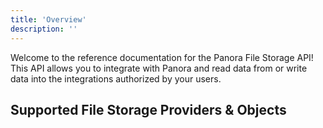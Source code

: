 ```yaml
---
title: 'Overview'
description: ''
---
```


Welcome to the reference documentation for the Panora File Storage API! This API allows you to integrate with Panora and read data from or write data into the integrations authorized by your users.

## Supported File Storage Providers & Objects
<filestorageCatalog />